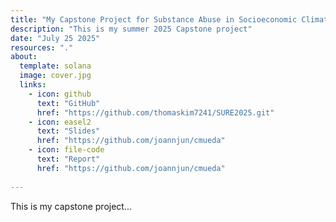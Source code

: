 ```yaml
---
title: "My Capstone Project for Substance Abuse in Socioeconomic Climate"
description: "This is my summer 2025 Capstone project"
date: "July 25 2025"
resources: "."
about: 
  template: solana
  image: cover.jpg
  links: 
    - icon: github
      text: "GitHub"
      href: "https://github.com/thomaskim7241/SURE2025.git"
    - icon: easel2
      text: "Slides"
      href: "https://github.com/joannjun/cmueda"
    - icon: file-code
      text: "Report"
      href: "https://github.com/joannjun/cmueda"
    
---
```


This is my capstone project...